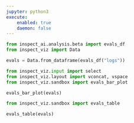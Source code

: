 ```yaml
---
jupyter: python3
execute: 
    enabled: true
    daemon: false
---
```


```python
from inspect_ai.analysis.beta import evals_df
from inspect_viz import Data

evals = Data.from_dataframe(evals_df("logs"))
```

```python
from inspect_viz.input import select
from inspect_viz.layout import vconcat, vspace
from inspect_viz.sandbox import evals_bar_plot

evals_bar_plot(evals)
```

```python
from inspect_viz.sandbox import evals_table

evals_table(evals)
```

